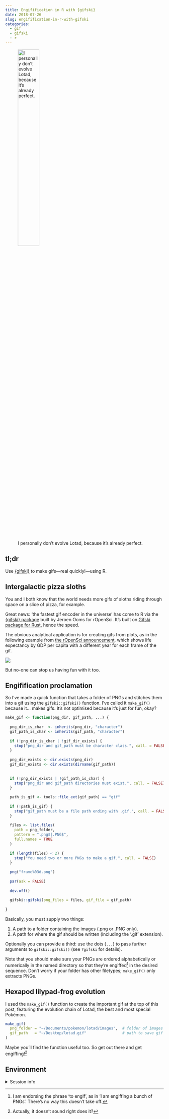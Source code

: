```yaml
---
title: Engifification in R with {gifski}
date: 2018-07-26
slug: engifification-in-r-with-gifski
categories:
  - gif
  - gifski
  - r
---
```


![I personally don't evolve Lotad, because it's already perfect.](resources/lotad.gif){fig-alt="Gif of the evolution chain of the Pokemon Lotad. It shows a picture of Lotad, Lombre and Ludicolo with their name and Pokedex. The final frame is zoomed into Ludicolo's face." width="40%" fig-align="left"}

## tl;dr

Use [{gifski}](https://cran.r-project.org/web/packages/gifski/index.html) to make gifs—real quickly!—using R.

## Intergalactic pizza sloths

You and I both know that the world needs more gifs of sloths riding through space on a slice of pizza, for example.

Great news: 'the fastest gif encoder in the universe' has come to R via the [{gifski} package](https://cran.r-project.org/web/packages/gifski/index.html) built by Jeroen Ooms for rOpenSci. It's built on [Gifski package for Rust](https://gif.ski/), hence the speed.

The obvious analytical application is for creating gifs from plots, as in the following example from [the rOpenSci announcement](https://ropensci.org/technotes/2018/07/23/gifski-release/), which shows life expectancy by GDP per capita with a different year for each frame of the gif.

![](resources/life.gif){fig-alt="An animated plot of gapminder data which shows life expectancy on the y axis and GDP per capita on the x axis. Each frame shows data for the next year in the sequence."}

But no-one can stop us having fun with it too.

## Engifification proclamation

So I've made a quick function that takes a folder of PNGs and stitches them into a gif using the `gifski::gifski()` function. I've called it `make_gif()` because it... makes gifs. It's not optimised because it's just for fun, okay?

```r
make_gif <- function(png_dir, gif_path, ...) {
  
  png_dir_is_char  <- inherits(png_dir, "character")
  gif_path_is_char <- inherits(gif_path, "character")
  
  if (!png_dir_is_char | !gif_dir_exists) {
    stop("png_dir and gif_path must be character class.", call. = FALSE)
  }
  
  png_dir_exists <- dir.exists(png_dir)
  gif_dir_exists <- dir.exists(dirname(gif_path))
  
  
  if (!png_dir_exists | !gif_path_is_char) {
    stop("png_dir and gif_path directories must exist.", call. = FALSE)
  }
  
  path_is_gif <- tools::file_ext(gif_path) == "gif"
  
  if (!path_is_gif) {
    stop("gif_path must be a file path ending with .gif.", call. = FALSE)
  }
  
  files <- list.files(
    path = png_folder,
    pattern = ".png$|.PNG$",
    full.names = TRUE
  )
  
  if (length(files) < 2) {
    stop("You need two or more PNGs to make a gif.", call. = FALSE)
  }
  
  png("frame%03d.png")
  
  par(ask = FALSE)
  
  dev.off()
  
  gifski::gifski(png_files = files, gif_file = gif_path)
  
}
```

Basically, you must supply two things:

1. A path to a folder containing the images (.png or .PNG only).
2. A path for where the gif should be written (including the '.gif' extension).

Optionally you can provide a third: use the dots (`...`) to pass further arguments to `gifski::gifski()` (see `?gifski` for details).

Note that you should make sure your PNGs are ordered alphabetically or numerically in the named directory so that they're engiffed[^engif] in the desired sequence. Don't worry if your folder has other filetypes; `make_gif()` only extracts PNGs.

## Hexapod lilypad-frog evolution

I used the `make_gif()` function to create the important gif at the top of this post, featuring the evolution chain of Lotad, the best and most special Pokémon.

```r
make_gif(
  png_folder = "~/Documents/pokemon/lotad/images",  # folder of images
  gif_path   = "~/Desktop/lotad.gif"                # path to save gif
)
```

Maybe you'll find the function useful too. So get out there and get engiffing![^engif2]

## Environment {.appendix}

<details><summary>Session info</summary>
```r
cat("Last rendered:", format(Sys.time(), usetz = TRUE)); sessionInfo()
```
</details>

[^engif]: I am endorsing the phrase 'to engif', as in 'I am engiffing a bunch of PNGs'. There's no way this doesn't take off.
[^engif2]: Actually, it doesn't sound right does it?